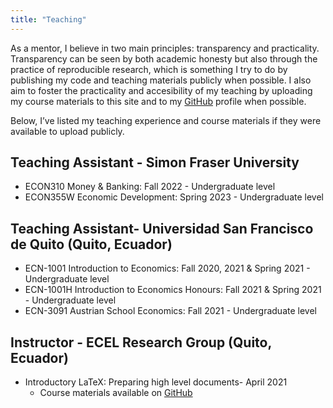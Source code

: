 ```yaml
---
title: "Teaching"
---
```


As a mentor, I believe in two main principles: transparency and practicality. Transparency can be seen by both academic honesty but also through the practice of reproducible research, which is something I try to do by publishing my code and teaching materials publicly when possible. I also aim to foster the practicality and accesibility of my teaching by uploading my course materials to this site and to my [GitHub](https://github.com/dsanchezp18) profile when possible. 

Below, I've listed my teaching experience and course materials if they were available to upload publicly.

## Teaching Assistant - Simon Fraser University

- ECON310 Money & Banking: Fall 2022 - Undergraduate level
- ECON355W Economic Development: Spring 2023 - Undergraduate level

## Teaching Assistant- Universidad San Francisco de Quito (Quito, Ecuador)

- ECN-1001 Introduction to Economics: Fall 2020, 2021 & Spring 2021 - Undergraduate level
- ECN-1001H Introduction to Economics Honours: Fall 2021 & Spring 2021 - Undergraduate level
- ECN-3091 Austrian School Economics: Fall 2021 - Undergraduate level

## Instructor - ECEL Research Group (Quito, Ecuador)

- Introductory LaTeX: Preparing high level documents- April 2021
  - Course materials available on [GitHub](https://github.com/dsanchezp18/ecel-latex)
